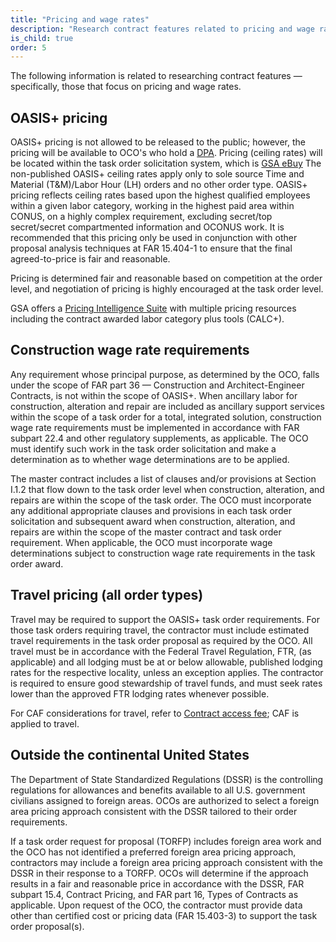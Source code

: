 ```yaml
---
title: "Pricing and wage rates"
description: "Research contract features related to pricing and wage rates; construction wage rates, travel, and outside the continental United States considerations."
is_child: true
order: 5
---
```


The following information is related to researching contract features — specifically, those that focus on pricing and wage rates.

## OASIS+ pricing
OASIS+ pricing is not allowed to be released to the public; however, the pricing will be available to OCO's who hold a [DPA](/buyers-guide/obtain-dpa/). Pricing (ceiling rates) will be located within the task order solicitation system, which is [GSA eBuy](https://www.ebuy.gsa.gov/ebuy/) The non-published OASIS+ ceiling rates apply only to sole source Time and Material (T&M)/Labor Hour (LH) orders and no other order type. OASIS+ pricing reflects ceiling rates based upon the highest qualified employees within a given labor category, working in the highest paid area within CONUS, on a highly complex requirement, excluding secret/top secret/secret compartmented information and OCONUS work. It is recommended that this pricing only be used in conjunction with other proposal analysis techniques at FAR 15.404-1 to ensure that the final agreed-to-price is fair and reasonable.

Pricing is determined fair and reasonable based on competition at the order level, and negotiation of pricing is highly encouraged at the task order level. 

GSA offers a [Pricing Intelligence Suite](https://buy.gsa.gov/pricing/) with multiple pricing resources including the contract awarded labor category plus tools (CALC+).

## Construction wage rate requirements

Any requirement whose principal purpose, as determined by the OCO, falls under the scope of FAR part 36 — Construction and Architect-Engineer Contracts, is not within the scope of OASIS+. When ancillary labor for construction, alteration and repair are included as ancillary support services within the scope of a task order for a total, integrated solution, construction wage rate requirements must be implemented in accordance with FAR subpart 22.4 and other regulatory supplements, as applicable. The OCO must identify such work in the task order solicitation and make a determination as to whether wage determinations are to be applied.

The master contract includes a list of clauses and/or provisions at Section I.1.2 that flow down to the task order level when construction, alteration, and repairs are within the scope of the task order. The OCO must incorporate any additional appropriate clauses and provisions in each task order solicitation and subsequent award when construction, alteration, and repairs are within the scope of the master contract and task order requirement. When applicable, the OCO must incorporate wage determinations subject to construction wage rate requirements in the task order award.

## Travel pricing (all order types)

Travel may be required to support the OASIS+ task order requirements. For those task orders requiring travel, the contractor must include estimated travel requirements in the task order proposal as required by the OCO. All travel must be in accordance with the Federal Travel Regulation, FTR, (as applicable) and all lodging must be at or below allowable, published lodging rates for the respective locality, unless an exception applies. The contractor is required to ensure good stewardship of travel funds, and must seek rates lower than the approved FTR lodging rates whenever possible. 

For CAF considerations for travel, refer to [Contract access fee](/buyers-guide/research-contract-features/task-orders/#contract-access-fee); CAF is applied to travel. 

## Outside the continental United States

The Department of State Standardized Regulations (DSSR) is the controlling regulations for allowances and benefits available to all U.S. government civilians assigned to foreign areas. OCOs are authorized to select a foreign area pricing approach consistent with the DSSR tailored to their order requirements.

If a task order request for proposal (TORFP) includes foreign area work and the OCO has not identified a preferred foreign area pricing approach, contractors may include a foreign area pricing approach consistent with the DSSR in their response to a TORFP. OCOs will determine if the approach results in a fair and reasonable price in accordance with the DSSR, FAR subpart 15.4, Contract Pricing, and FAR part 16, Types of Contracts as applicable. Upon request of the OCO, the contractor must provide data other than certified cost or pricing data (FAR 15.403-3) to support the task order proposal(s).

